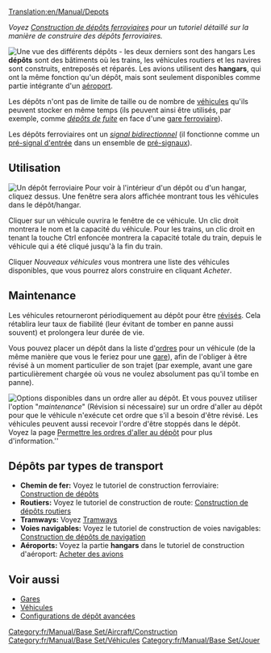 [[Translation:en/Manual/Depots]]

''Voyez [[fr/Manual/Construction de dépôts|Construction de dépôts ferroviaires]] pour un tutoriel détaillé sur la manière de construire des dépôts ferroviaires.''

[[File:en/Manual/Depots.png|frame|left|Une vue des différents dépôts - les deux derniers sont des hangars]]
Les '''dépôts''' sont des bâtiments où les trains, les véhicules routiers et les navires sont construits, entreposés et réparés. Les avions utilisent des '''hangars''', qui ont la même fonction qu'un dépôt, mais sont seulement disponibles comme partie intégrante d'un [[fr/Manual/Aéroports|aéroport]].

Les dépôts n'ont pas de limite de taille ou de nombre de [[fr/Manual/Véhicules|véhicules]] qu'ils peuvent stocker en même temps (ils peuvent ainsi être utilisés, par exemple, comme [[fr/Manual/Gares ferroviaires#depots-d-evitement|''dépôts de fuite'']] en face d'une [[fr/Manual/Gares ferroviaires|gare ferroviaire]]).

Les dépôts ferroviaires ont un [[fr/Manual/Signaux#signaux-a-double-sens|''signal bidirectionnel'']] (il fonctionne comme un [[fr/Manual/Signaux#pre-signaux-d-entree|pré-signal d'entrée]] dans un ensemble de [[fr/Manual/Signaux#signaux-dependants|pré-signaux]]).

==Utilisation==
[[File:en/Manual/RailwayDepotWindow.png|frame|Un dépôt ferroviaire]]
Pour voir à l'intérieur d'un dépôt ou d'un hangar, cliquez dessus. Une fenêtre sera alors affichée montrant tous les véhicules dans le dépôt/hangar.

Cliquer sur un véhicule ouvrira le fenêtre de ce véhicule. Un clic droit montrera le nom et la capacité du véhicule. Pour les trains, un clic droit en tenant la touche Ctrl enfoncée montrera la capacité totale du train, depuis le véhicule qui a été cliqué jusqu'à la fin du train.

Cliquer ''Nouveaux véhicules'' vous montrera une liste des véhicules disponibles, que vous pourrez alors construire en cliquant ''Acheter''.

==Maintenance==
Les véhicules retourneront périodiquement au dépôt pour être [[fr/Manual/Maintenance|révisés]]. Cela rétablira leur taux de fiabilité (leur évitant de tomber en panne aussi souvent) et prolongera leur durée de vie.

Vous pouvez placer un dépôt dans la liste d'[[fr/Manual/Ordres|ordres]] pour un véhicule (de la même manière que vous le feriez pour une [[fr/Manual/Gares|gare]]), afin de l'obliger à être révisé à un moment particulier de son trajet (par exemple, avant une gare particulièrement chargée où vous ne voulez absolument pas qu'il tombe en panne).

[[File:en/Manual/Service-options.png|frame|right|Options disponibles dans un ordre ''aller au dépôt''.]]
Et vous pouvez utiliser l'option "''maintenance''" (Révision si nécessaire) sur un ordre d'aller au dépôt pour que le véhicule n'exécute cet ordre que s'il a besoin d'être révisé. Les véhicules peuvent aussi recevoir l'ordre d'être stoppés dans le dépôt. Voyez la page [[fr/Archive/Manual/Settings/Permettre les ordres d'aller au dépôt|Permettre les ordres d'aller au dépôt]] pour plus d'information.''{{en/Manual/-right}}

==Dépôts par types de transport==
*'''Chemin de fer:''' Voyez le tutoriel de construction ferroviaire: [[fr/Manual/Construction de dépôts|Construction de dépôts]]
*'''Routiers:''' Voyez le tutoriel de construction de route: [[fr/Manual/Construction de dépôts routiers|Construction de dépôts routiers]]
*'''Tramways:''' Voyez [[fr/Manual/Tramways|Tramways]]
*'''Voies navigables:''' Voyez le tutoriel  de construction de voies navigables: [[fr/Construction de dépôts de navigation|Construction de dépôts de navigation]]
*'''Aéroports:''' Voyez la partie '''hangars''' dans le tutoriel de construction d'aéroport: [[fr/Achat d'avion#acheter-un-avion|Acheter des avions]]

==Voir aussi==
*[[fr/Manual/Gares|Gares]]
*[[fr/Manual/Véhicules|Véhicules]]
*[[fr/Manual/Construction de dépôts#configurations-de-depot-avancees|Configurations de dépôt avancées]]

[[Category:fr/Manual/Base Set/Aircraft/Construction]]
[[Category:fr/Manual/Base Set/Véhicules]]
[[Category:fr/Manual/Base Set/Jouer]]